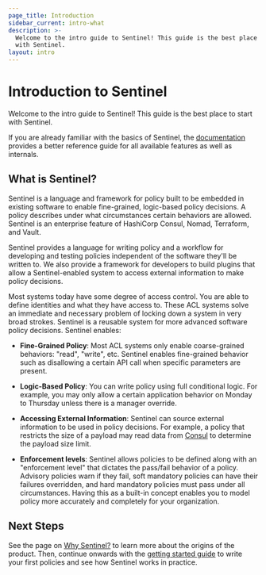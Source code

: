 ```yaml
---
page_title: Introduction
sidebar_current: intro-what
description: >-
  Welcome to the intro guide to Sentinel! This guide is the best place to start
  with Sentinel.
layout: intro
---
```


# Introduction to Sentinel

Welcome to the intro guide to Sentinel! This guide is the best
place to start with Sentinel.

If you are already familiar with the basics of Sentinel, the
[documentation](/sentinel) provides a better reference
guide for all available features as well as internals.

## What is Sentinel?

Sentinel is a language and framework for policy built to be embedded
in existing software to enable fine-grained, logic-based policy decisions.
A policy describes under what circumstances certain behaviors are allowed.
Sentinel is an enterprise feature of HashiCorp Consul, Nomad, Terraform,
and Vault.

Sentinel provides a language for writing policy and a workflow for developing
and testing policies independent of the software they'll be written to. We
also provide a framework for developers to build plugins that allow a
Sentinel-enabled system to access external information to make policy
decisions.

Most systems today have some degree of access control. You are able to define
identities and what they have access to. These ACL systems solve an immediate
and necessary problem of locking down a system in very broad strokes. Sentinel
is a reusable system for more advanced software policy decisions. Sentinel
enables:

- **Fine-Grained Policy**: Most ACL systems only enable coarse-grained
  behaviors: "read", "write", etc. Sentinel enables fine-grained behavior such
  as disallowing a certain API call when specific parameters are present.

- **Logic-Based Policy**: You can write policy using full
  conditional logic. For example, you may only allow a certain application behavior
  on Monday to Thursday unless there is a manager override.

- **Accessing External Information**: Sentinel can source external information
  to be used in policy decisions. For example, a policy that restricts the size
  of a payload may read data from [Consul](https://www.consul.io) to determine
  the payload size limit.

- **Enforcement levels**: Sentinel allows policies to be defined along
  with an "enforcement level" that dictates the pass/fail behavior of a policy.
  Advisory policies warn if they fail, soft mandatory policies can have their
  failures overridden, and hard mandatory policies must pass under all
  circumstances. Having this as a built-in concept enables you to model
  policy more accurately and completely for your organization.

## Next Steps

See the page on [Why Sentinel?](/sentinel/intro/why) to learn more
about the origins of the product. Then, continue onwards with
the [getting started guide](/sentinel/intro/getting-started/install) to write
your first policies and see how Sentinel works in practice.
